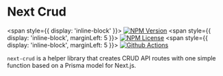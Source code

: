 # Next Crud

<span style={{ display: 'inline-block' }}>
[![NPM Version](https://img.shields.io/npm/v/@premieroctet/next-crud/latest)]()
</span>
<span style={{ display: 'inline-block', marginLeft: 5 }}>
[![NPM License](https://img.shields.io/npm/l/all-contributors.svg?style=flat)](https://github.com/tterb/hyde/blob/master/LICENSE)
</span>
<span style={{ display: 'inline-block', marginLeft: 5 }}>
[![Github Actions](https://github.com/premieroctet/next-crud/workflows/next-crud/badge.svg)]()
</span>

`next-crud` is a helper library that creates CRUD API routes with one simple function based on a Prisma model for Next.js.
